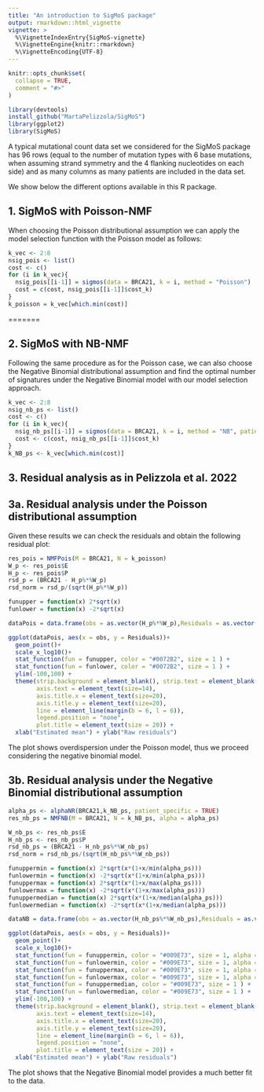 ```yaml
---
title: "An introduction to SigMoS package"
output: rmarkdown::html_vignette
vignette: >
  %\VignetteIndexEntry{SigMoS-vignette}
  %\VignetteEngine{knitr::rmarkdown}
  %\VignetteEncoding{UTF-8}
---
```


```r
knitr::opts_chunk$set(
  collapse = TRUE,
  comment = "#>"
)
```

```r
library(devtools)
install_github("MartaPelizzola/SigMoS")
library(ggplot2)
library(SigMoS)
```

A typical mutational count data set we considered for the SigMoS package has 96 rows (equal to the number of mutation types with 6 base mutations, when assuming strand symmetry and the 4 flanking nucleotides on each side) and as many columns as many patients are included in the data set. 

We show below the different options available in this R package. 

## 1. SigMoS with Poisson-NMF
When choosing the Poisson distributional assumption we can apply the model selection function with the Poisson model as follows:
```r
k_vec <- 2:8
nsig_pois <- list()
cost <- c()
for (i in k_vec){
  nsig_pois[[i-1]] = sigmos(data = BRCA21, k = i, method = "Poisson")
  cost = c(cost, nsig_pois[[i-1]]$cost_k)
}
k_poisson = k_vec[which.min(cost)]
```

=======

## 2. SigMoS with NB-NMF
Following the same procedure as for the Poisson case, we can also choose the Negative Binomial distributional assumption and find the optimal number of signatures under the Negative Binomial model with our model selection approach.


```r
k_vec <- 2:8
nsig_nb_ps <- list()
cost <- c()
for (i in k_vec){
  nsig_nb_ps[[i-1]] = sigmos(data = BRCA21, k = i, method = "NB", patient_specific = TRUE)
  cost <- c(cost, nsig_nb_ps[[i-1]]$cost_k)
}
k_NB_ps <- k_vec[which.min(cost)]
```

## 3. Residual analysis as in Pelizzola et al. 2022
## 3a. Residual analysis under the Poisson distributional assumption
Given these results we can check the residuals and obtain the following residual plot:

```r
res_pois = NMFPois(M = BRCA21, N = k_poisson)
W_p <- res_pois$E
H_p <- res_pois$P
rsd_p = (BRCA21 - H_p%*%W_p)
rsd_norm = rsd_p/(sqrt(H_p%*%W_p))

funupper = function(x) 2*sqrt(x)
funlower = function(x) -2*sqrt(x)

dataPois = data.frame(obs = as.vector(H_p%*%W_p),Residuals = as.vector(rsd_p), residual_norm = as.vector(rsd_norm))

ggplot(dataPois, aes(x = obs, y = Residuals))+
  geom_point()+
  scale_x_log10()+
  stat_function(fun = funupper, color = "#0072B2", size = 1 ) + 
  stat_function(fun = funlower, color = "#0072B2", size = 1 ) +
  ylim(-100,100) + 
  theme(strip.background = element_blank(), strip.text = element_blank(),
        axis.text = element_text(size=14),
        axis.title.x = element_text(size=20),
        axis.title.y = element_text(size=20),
        line = element_line(margin(b = 6, l = 6)), 
        legend.position = "none", 
        plot.title = element_text(size = 20)) +
  xlab("Estimated mean") + ylab("Raw residuals")

```

The plot shows overdispersion under the Poisson model, thus we proceed considering the negative binomial model. 

## 3b. Residual analysis under the Negative Binomial distributional assumption

```r
alpha_ps <- alphaNR(BRCA21,k_NB_ps, patient_specific = TRUE)
res_nb_ps = NMFNB(M = BRCA21, N = k_NB_ps, alpha = alpha_ps)

W_nb_ps <- res_nb_ps$E
H_nb_ps <- res_nb_ps$P
rsd_nb_ps = (BRCA21 - H_nb_ps%*%W_nb_ps)
rsd_norm = rsd_nb_ps/(sqrt(H_nb_ps%*%W_nb_ps))

funuppermin = function(x) 2*sqrt(x*(1+x/min(alpha_ps)))
funlowermin = function(x) -2*sqrt(x*(1+x/min(alpha_ps)))
funuppermax = function(x) 2*sqrt(x*(1+x/max(alpha_ps)))
funlowermax = function(x) -2*sqrt(x*(1+x/max(alpha_ps)))
funuppermedian = function(x) 2*sqrt(x*(1+x/median(alpha_ps)))
funlowermedian = function(x) -2*sqrt(x*(1+x/median(alpha_ps)))

dataNB = data.frame(obs = as.vector(H_nb_ps%*%W_nb_ps),Residuals = as.vector(rsd_nb_ps), residual_norm = as.vector(rsd_norm))

ggplot(dataPois, aes(x = obs, y = Residuals))+
  geom_point()+
  scale_x_log10()+
  stat_function(fun = funuppermin, color = "#009E73", size = 1, alpha = 0.5) + 
  stat_function(fun = funlowermin, color = "#009E73", size = 1, alpha = 0.5) +
  stat_function(fun = funuppermax, color = "#009E73", size = 1, alpha = 0.5 ) + 
  stat_function(fun = funlowermax, color = "#009E73", size = 1, alpha = 0.5 ) +
  stat_function(fun = funuppermedian, color = "#009E73", size = 1 ) + 
  stat_function(fun = funlowermedian, color = "#009E73", size = 1 ) +
  ylim(-100,100) + 
  theme(strip.background = element_blank(), strip.text = element_blank(),
        axis.text = element_text(size=14),
        axis.title.x = element_text(size=20),
        axis.title.y = element_text(size=20),
        line = element_line(margin(b = 6, l = 6)), 
        legend.position = "none", 
        plot.title = element_text(size = 20)) +
  xlab("Estimated mean") + ylab("Raw residuals")
```

The plot shows that the Negative Binomial model provides a much better fit to the data. 
